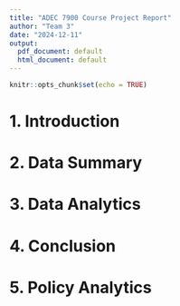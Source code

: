 ```yaml
---
title: "ADEC 7900 Course Project Report"
author: "Team 3"
date: "2024-12-11"
output:
  pdf_document: default
  html_document: default
---
```


```r
knitr::opts_chunk$set(echo = TRUE)
```

# 1. Introduction

# 2. Data Summary

# 3. Data Analytics

# 4. Conclusion 

# 5. Policy Analytics 